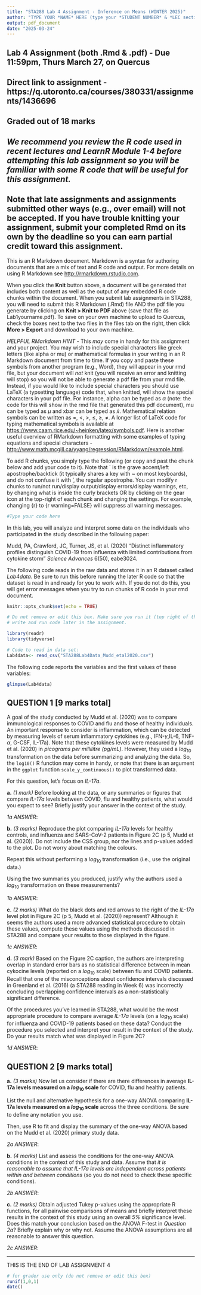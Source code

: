 ```yaml
---
title: "STA288 Lab 4 Assignment - Inference on Means (WINTER 2025)"
author: "TYPE YOUR *NAME* HERE (type your *STUDENT NUMBER* & *LEC section* here)"
output: pdf_document
date: "2025-03-24"
---
```


## Lab 4 Assignment (both .Rmd & .pdf) - Due 11:59pm, Thurs March 27, on Quercus
## Direct link to assignment - https://q.utoronto.ca/courses/380331/assignments/1436696  
## Graded out of **18 marks**
## *We recommend you review the R code used in recent lectures and LearnR Module 1-4 **before** attempting this lab assignment so you will be familiar with some R code that will be useful for this assignment.*
## Note that late assignments and assignments submitted other ways (e.g., over email) will not be accepted. If you have trouble knitting your assignment, submit your completed Rmd on its own by the deadline so you can earn partial credit toward this assignment.

This is an R Markdown document. Markdown is a syntax for authoring documents that are a mix of text and R code and output. For more details on using R Markdown see <http://rmarkdown.rstudio.com>.

When you click the **Knit** button above, a document will be generated that includes both content as well as the output of any embedded R code chunks within the document. When you submit lab assignments in STA288, you will need to submit this R Markdown (.Rmd) file AND the pdf file you generate by clicking on **Knit > Knit to PDF** above (save that file as Lab1yourname.pdf). To save on your own machine to upload to Quercus, check the boxes next to the two files in the files tab on the right, then click **More > Export** and download to your own machine.

*HELPFUL RMarkdown HINT* - This *may* come in handy for this assignment and your project. You may wish to include special characters like greek letters (like alpha or mu) or mathematical formulas in your writing in an R Markdown document from time to time. If you copy and paste these symbols from another program (e.g., Word), they will appear in your rmd file, but your document will *not* knit (you will receive an error and knitting will stop) so you will not be able to generate a pdf file from your rmd file. Instead, if you would like to include special characters you should use LaTeX (a typsetting language) code that, when knitted, will show the special characters in your pdf file. For instance, alpha can be typed as $\alpha$ (note: the code for this will show in the rmd file that generated this pdf document), mu can be typed as $\mu$ and xbar can be typed as $\bar{x}$. Mathematical relation symbols can be written as $=$, $<$, $>$, $\le$, $\ge$, $\neq$. A longer list of LaTeX code for typing mathematical symbols is available at [https://www.caam.rice.edu/~heinken/latex/symbols.pdf](https://www.caam.rice.edu/~heinken/latex/symbols.pdf). Here is another useful overview of RMarkdown formatting with some examples of typing equations and special characters - [http://www.math.mcgill.ca/yyang/regression/RMarkdown/example.html](http://www.math.mcgill.ca/yyang/regression/RMarkdown/example.html).

To add R chunks, you simply type the following (or copy and past the chunk below and add your code to it). Note that ` is the grave accent/left apostrophe/backtick (it typically shares a key with ~ on most keyboards), and do not confuse it with ', the regular apostrophe.
You can modify r chunks to run/not run/display output/display errors/display warnings, etc, by changing what is inside the curly brackets OR by clicking on the gear icon at the top-right of each chunk and changing the settings. For example, changing {r} to {r warning=FALSE} will suppress all warning messages.  
```r

#Type your code here

```

\newpage

In this lab, you will analyze and interpret some data on the individuals who participated in the study described in the following paper:

Mudd, PA, Crawford, JC, Turner, JS, et al. (2020) "Distinct inflammatory profiles distinguish COVID-19 from influenza with limited contributions from cytokine storm" *Science Advances* 6(50), eabe3024.

The following code reads in the raw data and stores it in an R dataset called *Lab4data*. Be sure to run this before running the later R code so that the dataset is read in and ready for you to work with. If you do not do this, you will get error messages when you try to run chunks of R code in your rmd document.

```r
knitr::opts_chunk$set(echo = TRUE)

# Do not remove or edit this box. Make sure you run it (top right of this box) before trying to
# write and run code later in the assignment.

library(readr)
library(tidyverse)

# Code to read in data set:
Lab4data<- read_csv("STA288Lab4Data_Mudd_etal2020.csv")
```

The following code reports the variables and the first values of these variables:
```r
glimpse(Lab4data)
```

## QUESTION 1 [9 marks total]

A goal of the study conducted by Mudd et al. (2020) was to compare immunological responses to COVID and flu and those of healthy individuals. An important response to consider is inflammation, which can be detected by measuring levels of serum inflammatory cytokines (e.g., $\mbox{IFN-}\gamma$,IL-6, $\mbox{TNF-}\alpha$, G-CSF, IL-17a). Note that these cytokines levels were measured by Mudd et al. (2020) in *picograms per millilitre (pg/mL)*. However, they used a $log_{10}$ transformation on the data before summarizing and analyzing the data. So, the `log10()` R function may come in handy, or note that there is an argument in the `ggplot` function `scale_y_continuous()` to plot transformed data. 

For this question, let's focus on *IL-17a*.

**a.** *(1 mark)* Before looking at the data, or any summaries or figures that compare *IL-17a* levels between COVID, flu and healthy patients, what would you expect to see? Briefly justify your answer in the context of the study.

*1a ANSWER*:



**b.** *(3 marks)* Reproduce the plot comparing *IL-17a* levels for healthy controls, and influenza and SARS-CoV-2 patients in Figure 2C (p 5, Mudd et al. (2020)). Do not include the CSS group, nor the lines and p-values added to the plot. Do not worry about matching the colours.

Repeat this without performing a $log_{10}$ transformation (i.e., use the original data.)

Using the two summaries you produced, justify why the authors used a $log_{10}$ transformation on these measurements? 

*1b ANSWER*:



**c.** *(2 marks)* What do the black dots and red arrows to the right of the *IL-17a* level plot in Figure 2C (p 5, Mudd et al. (2020)) represent? Although it seems the authors used a more advanced statistical procedure to obtain these values, compute these values using the methods discussed in STA288 and compare your results to those displayed in the figure. 

*1c ANSWER*:



**d.** *(3 mark)* Based on the Figure 2C caption, the authors are interpreting overlap in standard error bars as no statistical difference between in mean cykocine levels (reported on a $log_{10}$ scale) between flu and COVID patients. Recall that one of the misconceptions about confidence intervals discussed in Greenland et al. (2016) (a STA288 reading in Week 6) was incorrectly concluding overlapping confidence intervals as a non-statistically significant difference. 

Of the procedures you've learned in STA288, what would be the most appropriate procedure to compare average *IL-17a* levels (on a $log_{10}$ scale) for influenza and COVID-19 patients based on these data? 
Conduct the procedure you selected and interpret your result in the context of the study. Do your results match what was displayed in Figure 2C?

*1d ANSWER*:



\newpage

## QUESTION 2 [9 marks total]


**a.** *(3 marks)*
Now let us consider if there are there differences in average **IL-17a levels measured on a $log_{10}$ scale** for COVID, flu and healthy patients.

List the null and alternative hypothesis for a one-way ANOVA comparing **IL-17a levels measured on a $log_{10}$ scale** across the three conditions. Be sure to define any notation you use. 

Then, use R to fit and display the summary of the one-way ANOVA based on the Mudd et al. (2020) primary study data.

*2a ANSWER*: 



**b.** *(4 marks)*
List and assess the conditions for the one-way ANOVA conditions in the context of this study and data. Assume that *it is reasonable to assume that IL-17a levels are independent across patients within and between conditions* (so you do not need to check these specific conditions).

*2b ANSWER*: 



**c.** *(2 marks)*
Obtain adjusted Tukey p-values using the appropriate R functions, for all pairwise comparisons of means and briefly interpret these results in the context of this study using an overall *5%* significance level. Does this match your conclusion based on the ANOVA F-test in *Question 2a*? Briefly explain why or why not. Assume the ANOVA assumptions are all reasonable to answer this question.

*2c ANSWER*: 



__________________________________________________________________________
THIS IS THE END OF LAB ASSIGNMENT 4
```r
# for grader use only (do not remove or edit this box)
runif(1,0,1)
date()
```